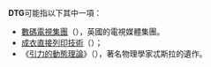 '''DTG'''可能指以下其中一項：
* [[數碼電視集團|數碼電視集團]]（{{lang|en|Digital TV Group}}），英國的電視媒體集團。
* [[成衣直接列印技術|成衣直接列印技術]]（{{lang|en|Direct to garment printing}}）；
* 《[[引力的動態理論|引力的動態理論]]》（{{lang|en|Dynamic theory of gravity}}），著名物理學家忒斯拉的遺作。

{{disambig|Cat=三字拉丁字母缩写消歧义}}